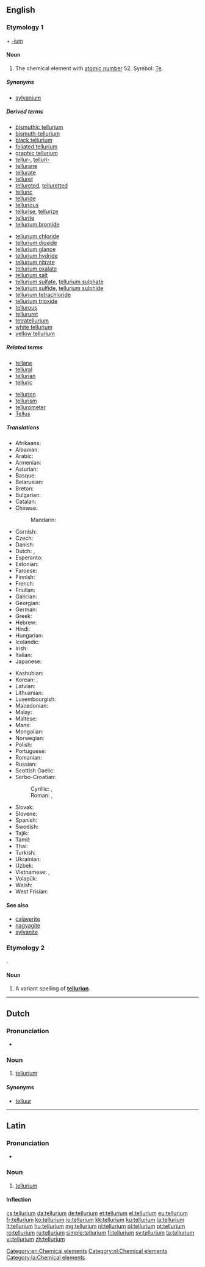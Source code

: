 {{also|Tellurium}}
==English==
{{elements|Te|antimony|Sb|iodine|I}}

===Etymology 1===
{{etyl|la|en}} {{term|tellus||earth|lang=la}} + [[-ium]]

====Noun====
{{wikipedia}}
{{en-noun|-}}

# {{context|uncountable|lang=en}} The chemical element with [[atomic number]] 52. Symbol: [[Te]].

=====Synonyms=====
* [[sylvanium]] {{qualifier|obsolete}}

=====Derived terms=====
{{der-top}}
* [[bismuthic tellurium]]
* [[bismuth-tellurium]]
* [[black tellurium]]
* [[foliated tellurium]]
* [[graphic tellurium]]
* [[tellur-]], [[telluri-]]
* [[tellurane]]
* [[tellurate]]
* [[telluret]]
* [[tellureted]], [[telluretted]]
* [[telluric]]
* [[telluride]]
* [[tellurious]]
* [[tellurise]], [[tellurize]]
* [[tellurite]]
* [[tellurium bromide]]
{{der-mid}}
* [[tellurium chloride]]
* [[tellurium dioxide]]
* [[tellurium glance]]
* [[tellurium hydride]]
* [[tellurium nitrate]]
* [[tellurium oxalate]]
* [[tellurium salt]]
* [[tellurium sulfate]], [[tellurium sulphate]]
* [[tellurium sulfide]], [[tellurium sulphide]]
* [[tellurium tetrachloride]]
* [[tellurium trioxide]]
* [[tellurous]]
* [[tellururet]]
* [[tetratellurium]]
* [[white tellurium]]
* [[yellow tellurium]]
{{der-bottom}}

=====Related terms=====
{{rel-top}}
* [[tellane]]
* [[tellural]]
* [[tellurian]]
* [[telluric]] {{qualifier|of the earth}}
{{rel-mid}}
* [[tellurion]]
* [[tellurism]]
* [[tellurometer]]
* [[Tellus]]
{{rel-bottom}}

=====Translations=====
{{trans-top|chemical element}}
* Afrikaans: {{t|af|telluur}}
* Albanian: {{t|sq|telur}}
* Arabic: {{t|ar|تيلوريوم|m|tr=tilúrym}}
* Armenian: {{t|hy|տելուր|tr=telur}}
* Asturian: {{t|ast|teluriu|m}}
* Basque: {{t|eu|telurioa}}
* Belarusian: {{t|be|тэлур|m|tr=telúr}}
* Breton: {{t|br|telluriom}}
* Bulgarian: {{t|bg|телур|m|tr=telúr}}
* Catalan: {{t|ca|telluri}}
* Chinese:
*: Mandarin: {{t+|cmn|碲|tr=dì}}
* Cornish: {{t|kw|teluryum}}
* Czech: {{t+|cs|tellur}}
* Danish: {{t|da|tellur}}
* Dutch: {{t+|nl|telluur|n}}, {{t+|nl|tellurium|n}}
* Esperanto: {{t|eo|teluro}}
* Estonian: {{t|et|telluur}}
* Faroese: {{t|fo|tellur}}
* Finnish: {{t+|fi|telluuri}}
* French: {{t+|fr|tellure|m}}
* Friulian: {{t|fur|teluri}}
* Galician: {{t+|gl|telurio}}
* Georgian: {{t|ka|ტელური|tr=teluri}}
* German: {{t+|de|Tellur|n}}
* Greek: {{t+|el|τελλούριο|n|tr=telloúrio}}
* Hebrew: {{t|he|טלוריום|tr=teluryum}}
* Hindi: {{t|hi|वंगक|tr=vangak|sc=Deva}}
* Hungarian: {{t+|hu|tellúr}}
* Icelandic: {{t+|is|tellúr}}
* Irish: {{t|ga|teallúiriam}}
* Italian: {{t+|it|tellurio|m}}
* Japanese: {{t+|ja|テルル|tr=teruru}}
{{trans-mid}}
* Kashubian: {{t|csb|tellur}}
* Korean: {{t+|ko|텔루르|sc=Hang}}, {{t|ko|텔루륨|sc=Hang}}
* Latvian: {{t|lv|telūrs}}
* Lithuanian: {{t+|lt|telūras}}
* Luxembourgish: {{t|lb|Tellur}}
* Macedonian: {{t|mk|телур|tr=telur}}
* Malay: {{t|ms|telurium}}
* Maltese: {{t|mt|tellurju}}
* Manx: {{t|gv|çhellurium}}
* Mongolian: {{t|mn|теллур|tr=tellur|sc=Cyrl}}
* Norwegian: {{t|no|tellur}}
* Polish: {{t+|pl|tellur|m}}
* Portuguese: {{t+|pt|telúrio|m}}
* Romanian: {{t+|ro|telur|n}}
* Russian: {{t+|ru|теллур|m|tr=tellúr}}
* Scottish Gaelic: {{t|gd|teallùiriam}}
* Serbo-Croatian:
*: Cyrillic: {{t|sh|телур|sc=Cyrl}}, {{t|sh|телуриј|sc=Cyrl}}
*: Roman: {{t+|sh|telur}}, {{t+|sh|telurij}}
* Slovak: {{t|sk|telúr}}
* Slovene: {{t+|sl|telur}}
* Spanish: {{t+|es|teluro|m}}
* Swedish: {{t+|sv|tellur|n}}
* Tajik: {{t|tg|tellur}}
* Tamil: {{t|ta|வெண்கந்தகம்|tr=veNkandhagam}}
* Thai: {{t|th|เทลลูเรียม|tr=tēllūriam}}
* Turkish: {{t+|tr|tellür}}
* Ukrainian: {{t|uk|телур|m|tr=telúr}}
* Uzbek: {{t|uz|теллур|tr=tellur|sc=Cyrl}}
* Vietnamese: {{t|vi|telua}}, {{t|vi|telu}}
* Volapük: {{t+|vo|telurin}}
* Welsh: {{t+|cy|telwriwm}}
* West Frisian: {{t|fy|telluur}}
{{trans-bottom}}


====See also====
* [[calaverite]]
* [[nagyagite]]
* [[sylvanite]]

===Etymology 2===
{{etyl|la|en}} {{term|tellus||earth|lang=la}}.

====Noun====
{{en-noun|?}}

# A variant spelling of '''[[tellurion]]'''.

[[Category:en:Chemical elements]]

----

==Dutch==
{{wikipedia|lang=nl}}

===Pronunciation===
* {{audio|Nl-tellurium.ogg|Audio|lang=nl}}

===Noun===
{{nl-noun|n|-|-}}

# [[tellurium#English|tellurium]]

====Synonyms====
* [[telluur]]

[[Category:nl:Chemical elements]]

----

==Latin==
{{wikipedia|lang=la}}

===Pronunciation===
* {{la-pronunc|tellūrium}}

===Noun===
{{la-noun|tellūrium|tellurii|tellūriī|n|second}}

# {{context|New Latin|lang=la}} [[#English|tellurium]]

====Inflection====
{{la-decl-2nd-N|tellūri}}

[[Category:la:Chemical elements]]

[[cs:tellurium]]
[[da:tellurium]]
[[de:tellurium]]
[[et:tellurium]]
[[el:tellurium]]
[[eu:tellurium]]
[[fr:tellurium]]
[[ko:tellurium]]
[[io:tellurium]]
[[kk:tellurium]]
[[ku:tellurium]]
[[la:tellurium]]
[[lt:tellurium]]
[[hu:tellurium]]
[[mg:tellurium]]
[[nl:tellurium]]
[[pl:tellurium]]
[[pt:tellurium]]
[[ro:tellurium]]
[[ru:tellurium]]
[[simple:tellurium]]
[[fi:tellurium]]
[[sv:tellurium]]
[[ta:tellurium]]
[[vi:tellurium]]
[[zh:tellurium]]
